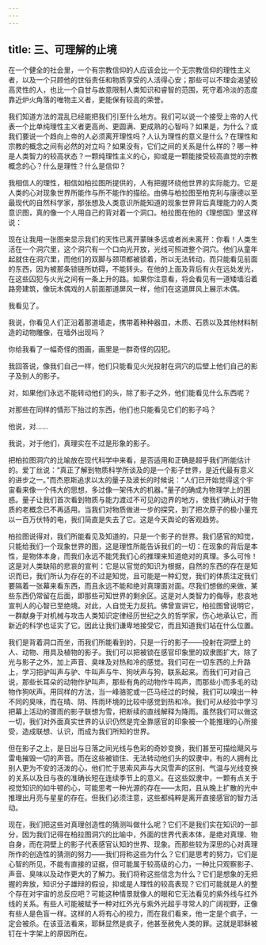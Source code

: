 ```yaml
---
---
---
```

title: 三、可理解的止境
---




在一个健全的社会里，一个有宗教信仰的人应该会比一个无宗教信仰的理性主义者，以及一个只顾他的世俗责任和物质享受的人活得心安；那些可以不理会渴望较高灵性的人，也比一个自甘与故意限制人类知识和睿智的范围，死守着冷淡的态度靠近炉火角落的唯物主义者，更能保有较高的荣誉。

我们知道方法的混乱已经能把我们引至什么地方。我们可以说一个接受上帝的人代表一个比单纯理性主义者更高尚、更圆满、更成熟的心智吗？如果是，为什么？或我们要说一个趋向上帝的人必须离开理性吗？人认为理性的意义是什么？在理性和宗教的概念之间有必然的对立吗？如果没有，它们之间的关系是什么样的？哪一种是人类智力的较高状态？一颗纯理性主义的心，抑或是一颗能接受较高直觉的宗教概念的心？什么是理性？什么是信仰？

我相信人的理性，相信如柏拉图所提供的，人有把握环绕他世界的实际能力。它是人类的心对现象世界所能作与所不能作的描绘。由佛与柏拉图至柏克利与康德以至最现代的自然科学家，那张想及人类意识所能知道的现象世界背后真理能力的人类意识图，真的像一个人用自己的背对着一个洞口。柏拉图在他的《理想国》里这样说：

现在让我用一张图来显示我们的天性已离开蒙昧多远或者尚未离开：你看！人类生活在一个洞穴里，这个洞穴有一个口向光开放，光线可照进整个洞穴。他们从童年起就住在洞穴里，而他们的双脚与颈项都被锁着，所以无法转动，而只能看见前面的东西，因为被那条锁链所妨碍，不能转头。在他的上面及背后有火在远处发光，在这些囚犯与火光之间有一条上升的路。如果你注意看，将会看见有一道矮墙沿着路旁建筑，像玩木偶戏的人前面那道屏风一样，他们在这道屏风上展示木偶。

我看见了。

我说，你看见人们正沿着那道墙走，携带着种种器皿，木质、石质以及其他材料制造的动物雕像，在墙外出现吗？

你给我看了一幅奇怪的图画，画里是一群奇怪的囚犯。

我回答说，像我们自己一样，他们只能看见火光投射在洞穴的后壁上他们自己的影子及别人的影子。

对，如果他们永远不能转动他们的头，除了影子之外，他们能看见什么东西呢？

对那些在同样的情形下抬过的东西，他们也只能看见它们的影子吗？

他说，对……

我说，对于他们，真理实在不过是形象的影子。

把柏拉图洞穴的比喻放在现代科学中来看，是否适用和正确是超乎我们所能估计的。爱丁丝说：“真正了解到物质科学所谈及的是一个影子世界，是近代最有意义的进步之一。”而杰恩斯追求以太的量子及波长的时候说：“人们已开始觉得这个宇宙看来像一个伟大的思想，多过像一架伟大的机器。”量子的确成为物理学上的困惑。量子让我们首次看到物质与能力渡过不可见的边界的地方，使我们确认对于物质的老概念已不再适用。当我们对物质做进一步的探究，到了把次原子的极小量充以一百万伏特的电，我们简直是失去了它。这是今天舆论的客观趋势。

柏拉图说得对，我们所能看见及知道的，只是一个影子的世界。我们感官的知觉，只能给我们一个现象世界的图，这是理性所能告诉我们的一切：在现象的背后是本性，是物体本身，而我们永远不能凭我们心的推理来知道绝对的真理。多么可怜！这是对人类缺陷的悲哀的宣判：它是以官觉的知识为根据，自然的东西的存在是知识而已，我们所认为存在的不过是知觉，且可能是一种幻觉，我们的体质注定我们要隔着一张幕来看东西，而且永远不能和绝对真理面对面。尽我们想做的来做，某些东西仍常留在后面，即那些可知世界的剩余区。这是对人类智力的侮辱，悲哀地宣判人的心智已至绝境。对此，人自觉无力反抗。佛曾宣讲它，柏拉图曾说明它，一群献身于对机械与攻击人类知识定律经历世纪之久的哲学家，伤心地承认它，而新近的科学也证实了它。因此让我们谦卑地接受它，而且知道我们站在什么位置。

我们是背着洞口而坐，而我们所能看到的，只是一行的影子——投射在洞壁上的人、动物、用具及植物的影子。我们可以把被锁在感官印象里的奴隶图扩大，除了光与影子之外，加上声音、臭味及对热和冷的感觉。我们可在一切东西的上升路上，学习把驴叫声与驴、牛叫声与牛、狗吠声与狗，联系起来。而我们可对自己说，那些长耳朵的动物作驴叫声，那些有角的动物作牛鸣声，而那些小而多毛的动物作狗吠声。用同样的方法，当一峰骆驼或一匹马经过的时候，我们可以嗅出一种不同的臭味，而在晴、阴、阵雨环境的比较中感觉到热和冷。我们可从经验中学习把幕上活动的骤雨的影子联想为雪，把断续的直线解释为降雨。虽然我们可以做这一切，我们对外面真实世界的认识仍然是完全靠感官的印象被一个能推理的心所接受，造成联想、认识，而成为我们所知的世界。

但在影子之上，是日出与日落之间光线与色彩的奇妙变换，我们甚至可描绘飓风与雷电摧毁一切的声音。而在这些被锁住、无法转动他们头的奴隶中，有的人拥有比别人更为不安的活泼的心，他们忙于思索风声与大风雪声的区别、气温与光线变换的关系以及日与夜的准确长短在连续季节上的意义。在这些奴隶中，一颗有点关于视觉知识的如牛顿的心，可能思考一种光源的存在——太阳，且从晚上扩散的光中推理出月亮与星星的存在。但我们必须注意，这些都纯粹是离开直接感官的智力活动。

现在，我们把这些对真理创造性的猜测叫做什么呢？它们不是我们实在知识的一部分，因为我们记得在柏拉图洞穴的比喻中，外面的世界代表本体，是绝对真理、物自身，而在洞壁上的影子代表感官认知的世界、现象。而那些较为深思的心对真理所作的创造性的猜测的努力——我们将称这些为什么？它们是思考的努力，它们是心智的所见，不能有直接的证据，但可能属于较高级的心力，一种比只观察影子、声音、臭味以及动作更大的了解力。我们将称这些信念为什么？它们是想象的无把握的奔放，知识分子雄辩的假设，抑或是人理性的较高表现？它们可能就是人的整个存在对宇宙的总反应吧？可能这种情景就像人的眼和它无法看见的紫外线与红外线的关系。有些人可能被赋予一种对红外光与紫外光超乎寻常人的广阔视野，正像有些人是色盲一样。这样的人将有心的视力，而在我们看来，他一定是个疯子，一定会被杀。在该亚法看来，耶稣显然是疯子，他甚至赦免人类的罪。这就是耶稣被钉在十字架上的原因所在。